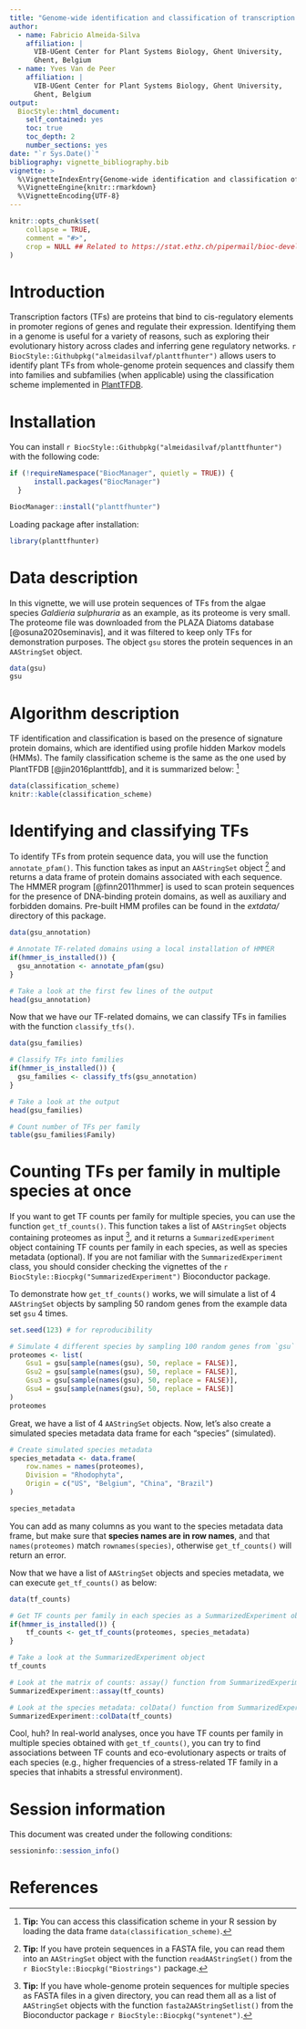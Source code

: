 ```yaml
---
title: "Genome-wide identification and classification of transcription factors in plant genomes"
author: 
  - name: Fabricio Almeida-Silva
    affiliation: |
      VIB-UGent Center for Plant Systems Biology, Ghent University, 
      Ghent, Belgium
  - name: Yves Van de Peer
    affiliation: |
      VIB-UGent Center for Plant Systems Biology, Ghent University, 
      Ghent, Belgium
output: 
  BiocStyle::html_document:
    self_contained: yes
    toc: true
    toc_depth: 2
    number_sections: yes
date: "`r Sys.Date()`"
bibliography: vignette_bibliography.bib
vignette: >
  %\VignetteIndexEntry{Genome-wide identification and classification of transcription factors in plant genomes}
  %\VignetteEngine{knitr::rmarkdown}
  %\VignetteEncoding{UTF-8}  
---
```


```r
knitr::opts_chunk$set(
    collapse = TRUE,
    comment = "#>",
    crop = NULL ## Related to https://stat.ethz.ch/pipermail/bioc-devel/2020-April/016656.html
)
```


# Introduction

Transcription factors (TFs) are proteins that bind to cis-regulatory elements 
in promoter regions of genes and regulate their expression. 
Identifying them in a genome is useful for a variety of reasons, such as 
exploring their evolutionary history across clades and inferring 
gene regulatory networks. `r BiocStyle::Githubpkg("almeidasilvaf/planttfhunter")` 
allows users to identify plant TFs from whole-genome protein sequences and 
classify them into families and subfamilies (when applicable) using the 
classification scheme implemented in [PlantTFDB](http://planttfdb.gao-lab.org/).

# Installation

You can install `r BiocStyle::Githubpkg("almeidasilvaf/planttfhunter")` 
with the following code:

```r
if (!requireNamespace("BiocManager", quietly = TRUE)) {
      install.packages("BiocManager")
  }

BiocManager::install("planttfhunter")
```

Loading package after installation:

```r
library(planttfhunter)
```

# Data description

In this vignette, we will use protein sequences of TFs from the algae 
species *Galdieria sulphuraria* as an example, as its proteome is
very small. The proteome file was 
downloaded from the PLAZA Diatoms database [@osuna2020seminavis], and 
it was filtered to keep only TFs for demonstration purposes. 
The object `gsu` stores the protein sequences in an `AAStringSet` object.

```r
data(gsu)
gsu
```


# Algorithm description

TF identification and classification is based on the presence of signature 
protein domains, which are identified using profile hidden Markov models (HMMs). 
The family classification scheme is the same as the one used by 
PlantTFDB [@jin2016planttfdb], and it is summarized below: [^1]

```r
data(classification_scheme)
knitr::kable(classification_scheme)
```


[^1]: **Tip:** You can access this classification scheme in your R session by 
loading the data frame `data(classification_scheme)`.

# Identifying and classifying TFs

To identify TFs from protein sequence data, you will use the 
function `annotate_pfam()`. This function takes as input an `AAStringSet` 
object [^2] and returns a data frame of protein domains associated with 
each sequence. The HMMER program [@finn2011hmmer] is used to scan protein 
sequences for the presence of DNA-binding protein domains, as well as
auxiliary and forbidden domains. Pre-built HMM profiles can be found in the
*extdata/* directory of this package.


[^2]: **Tip:** If you have protein sequences in a FASTA file, you can read 
them into an `AAStringSet` object with the function `readAAStringSet()` from 
the `r BiocStyle::Biocpkg("Biostrings")` package.

```r
data(gsu_annotation)

# Annotate TF-related domains using a local installation of HMMER
if(hmmer_is_installed()) {
  gsu_annotation <- annotate_pfam(gsu)
} 

# Take a look at the first few lines of the output
head(gsu_annotation)
```

Now that we have our TF-related domains, we can classify TFs in families 
with the function `classify_tfs()`.

```r
data(gsu_families)

# Classify TFs into families
if(hmmer_is_installed()) {
  gsu_families <- classify_tfs(gsu_annotation)
} 

# Take a look at the output
head(gsu_families)

# Count number of TFs per family
table(gsu_families$Family)
```

# Counting TFs per family in multiple species at once

If you want to get TF counts per family for multiple species, you can use
the function `get_tf_counts()`. This function takes a list of `AAStringSet`
objects containing proteomes as input [^3], and it returns a `SummarizedExperiment`
object containing TF counts per family in each species, as well as species
metadata (optional). If you are not familiar with the `SummarizedExperiment`
class, you should consider checking the vignettes of the 
`r BiocStyle::Biocpkg("SummarizedExperiment")` Bioconductor package.

[^3]: **Tip:** If you have whole-genome protein sequences for multiple
species as FASTA files in a given directory, you can read them all as a list
of `AAStringSet` objects with the function `fasta2AAStringSetlist()` from
the Bioconductor package `r BiocStyle::Biocpkg("syntenet")`.

To demonstrate how `get_tf_counts()` works, we will simulate a 
list of 4 `AAStringSet` objects by sampling 50 random genes from the example
data set `gsu` 4 times. 

```r
set.seed(123) # for reproducibility

# Simulate 4 different species by sampling 100 random genes from `gsu`
proteomes <- list(
    Gsu1 = gsu[sample(names(gsu), 50, replace = FALSE)],
    Gsu2 = gsu[sample(names(gsu), 50, replace = FALSE)],
    Gsu3 = gsu[sample(names(gsu), 50, replace = FALSE)],
    Gsu4 = gsu[sample(names(gsu), 50, replace = FALSE)]
)
proteomes
```

Great, we have a list of 4 `AAStringSet` objects. Now, let's also create a 
simulated species metadata data frame for each "species" (simulated).

```r
# Create simulated species metadata
species_metadata <- data.frame(
    row.names = names(proteomes),
    Division = "Rhodophyta",
    Origin = c("US", "Belgium", "China", "Brazil")
)

species_metadata
```

You can add as many columns as you want to the species metadata data frame, 
but make sure that **species names are in row names**, and 
that `names(proteomes)` match `rownames(species)`, 
otherwise `get_tf_counts()` will return an error. 

Now that we have a list of `AAStringSet` objects and species metadata, we
can execute `get_tf_counts()` as below:

```r
data(tf_counts)

# Get TF counts per family in each species as a SummarizedExperiment object
if(hmmer_is_installed()) {
    tf_counts <- get_tf_counts(proteomes, species_metadata)
}

# Take a look at the SummarizedExperiment object
tf_counts

# Look at the matrix of counts: assay() function from SummarizedExperiment
SummarizedExperiment::assay(tf_counts)

# Look at the species metadata: colData() function from SummarizedExperiment
SummarizedExperiment::colData(tf_counts)
```

Cool, huh? In real-world analyses, once you have TF counts per family in 
multiple species obtained with `get_tf_counts()`, 
you can try to find associations between TF counts and
eco-evolutionary aspects or traits of each species (e.g., higher frequencies of
a stress-related TF family in a species that inhabits a stressful environment).

# Session information {.unnumbered}

This document was created under the following conditions:

```r
sessioninfo::session_info()
```

# References {.unnumbered}

